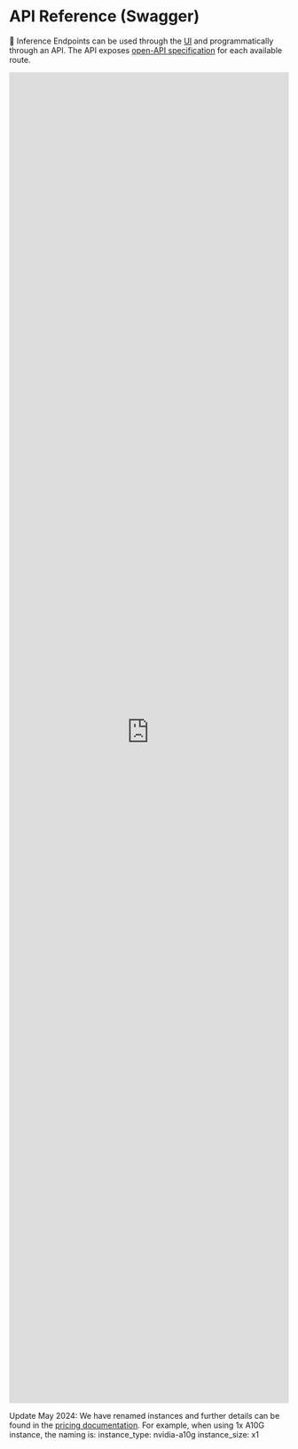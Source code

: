 # API Reference (Swagger)

🤗 Inference Endpoints can be used through the [UI](https://ui.endpoints.huggingface.co/endpoints) and programmatically through an API.
The API exposes [open-API specification](https://api.endpoints.huggingface.cloud/) for each available route. 

<iframe src="https://api.endpoints.huggingface.cloud/"  style='height: 60vh; width: 100%;' frameborder="0" id="iframe" frameBorder="0">Browser not compatible.</iframe>


Update May 2024: We have renamed instances and further details can be found in the [pricing documentation](https://huggingface.co/docs/inference-endpoints/pricing). For example, when using 1x A10G instance, the naming is: 
instance_type: nvidia-a10g
instance_size: x1

